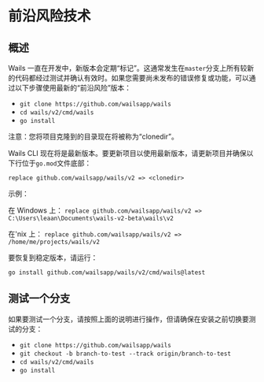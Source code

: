 # 前沿风险技术

## 概述

Wails 一直在开发中，新版本会定期“标记”。这通常发生在`master`分支上所有较新的代码都经过测试并确认有效时。如果您需要尚未发布的错误修复或功能，可以通过以下步骤使用最新的“前沿风险”版本：

- `git clone https://github.com/wailsapp/wails`
- `cd wails/v2/cmd/wails`
- `go install`

注意：您将项目克隆到的目录现在将被称为“clonedir”。

Wails CLI 现在将是最新版本。要更新项目以使用最新版本，请更新项目并确保以下行位于`go.mod`文件底部：

`replace github.com/wailsapp/wails/v2 => <clonedir>`

示例：

在 Windows 上：
`replace github.com/wailsapp/wails/v2 => C:\Users\leaan\Documents\wails-v2-beta\wails\v2`

在'nix 上：
`replace github.com/wailsapp/wails/v2 => /home/me/projects/wails/v2`

要恢复到稳定版本，请运行：

`go install github.com/wailsapp/wails/v2/cmd/wails@latest`

## 测试一个分支

如果要测试一个分支，请按照上面的说明进行操作，但请确保在安装之前切换要测试的分支：

- `git clone https://github.com/wailsapp/wails`
- `git checkout -b branch-to-test --track origin/branch-to-test`
- `cd wails/v2/cmd/wails`
- `go install`
